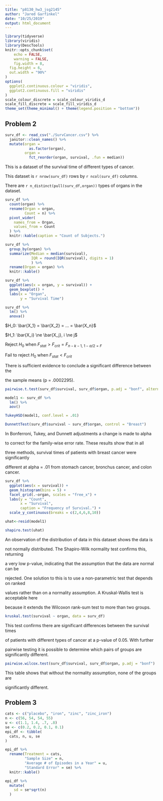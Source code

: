 ```yaml
---
title: "p8130_hw3_jsg2145"
author: "Jared Garfinkel"
date: "10/25/2019"
output: html_document
---
```


```r
library(tidyverse)
library(viridis)
library(DescTools)
knitr::opts_chunk$set(
	echo = FALSE,
	warning = FALSE,
	fig.width = 8, 
  fig.height = 6,
  out.width = "90%"
)
options(
  ggplot2.continuous.colour = "viridis",
  ggplot2.continuous.fill = "viridis"
)
scale_colour_discrete = scale_colour_viridis_d
scale_fill_discrete = scale_fill_viridis_d
theme_set(theme_minimal() + theme(legend.position = "bottom"))
```

## Problem 2

```r
surv_df <- read_csv("./SurvCancer.csv") %>% 
  janitor::clean_names() %>% 
  mutate(organ =
           as.factor(organ),
         organ = 
           fct_reorder(organ, survival, .fun = median))
```

This is a dataset of the survival time of different types of cancer.

This dataset is `r nrow(surv_df)` rows by `r ncol(surv_df)` columns.

There are `r n_distinct(pull(surv_df,organ))` types of organs in the dataset.

```r
surv_df %>% 
  count(organ) %>% 
  rename(Organ = organ,
         Count = n) %>% 
  pivot_wider(
    names_from = Organ,
    values_from = Count
  ) %>% 
  knitr::kable(caption = "Count of Subjects.")
```

```r
surv_df %>% 
  group_by(organ) %>% 
  summarize(Median = median(survival),
            IQR = round(IQR(survival), digits = 1)
            ) %>% 
  rename(Organ = organ) %>% 
  knitr::kable()
```

```r
surv_df %>% 
  ggplot(aes(x = organ, y = survival)) +
  geom_boxplot() + 
  labs(x = "Organ",
       y = "Survival Time")
```

```r
surv_df %>% 
  lm() %>% 
  anova()
```

$H_0: \bar{X_1} = \bar{X_2} = ... = \bar{X_n}$

$H_1: \bar{X_i} \ne \bar{X_j}, i \ne j$

Reject $H_0$ when $F_{stat} > F_{crit} = F_{n-k-1,~1-\alpha/2 = F_{}}$

Fail to reject $H_0$ when $F_{stat} < F_{crit}$

There is sufficient evidence to conclude a significant difference between the 

the sample means (p = .0002295).

```r
pairwise.t.test(surv_df$survival, surv_df$organ, p.adj = "bonf", alternative = "two.sided")
```


```r
model1 <- surv_df %>% 
  lm() %>% 
  aov()

TukeyHSD(model1, conf.level = .01)
```

```r
DunnettTest(surv_df$survival ~ surv_df$organ, control = "Breast")
```

In Bonferroni, Tukey, and Dunnett adjustments a change is made to alpha 

to correct for the family-wise error rate. These results show that in all 

three methods, survival times of patients with breast cancer were significantly 

different at alpha = .01 from stomach cancer, bronchus cancer, and colon cancer.

```r
surv_df %>% 
  ggplot(aes(x = survival)) +
  geom_histogram(bins = 5) +
  facet_grid(.~organ, scales = "free_x") +
  labs(y = "Count",
       x = "Survival",
       caption = "Frequency of Survival.") +
  scale_y_continuous(breaks = c(2,4,6,8,10))
```

```r
uhat<-resid(model1)

shapiro.test(uhat)
```

An observation of the distribution of data in this dataset shows the data is 

not normally distributed. The Shapiro-Wilk normality test confirms this, returning

a very low p-value, indicating that the assumption that the data are normal can be 

rejected. One solution to this is to use a non-parametric test that depends on ranked

values rather than on a normality assumption. A Kruskal-Wallis test is acceptable here

because it extends the Wilcoxon rank-sum test to more than two groups.

```r
kruskal.test(survival ~ organ, data = surv_df)
```

This test confirms there are significant differences between the survival times 

of patients with different types of cancer at a p-value of 0.05. With further

pairwise testing it is possible to determine which pairs of groups are significantly different.

```r
pairwise.wilcox.test(surv_df$survival, surv_df$organ, p.adj = "bonf")
```

This table shows that without the normality assumption, none of the groups are 

significantly different. 

## Problem 3

```r
cats <- c("placebo", "iron", "zinc", "zinc_iron")
n <- c(56, 54, 54, 55)
u <- c(1.1, 1.4, .7, .8)
se <- c(0.2, 0.2, 0.1, 0.1)
epi_df <- tibble(
  cats, n, u, se
)
```

```r
epi_df %>% 
  rename(Treatment = cats,
         "Sample Size" = n,
         "Average # of Episodes in a Year" = u,
         "Standard Error" = se) %>% 
  knitr::kable()
```

```r
epi_df %>% 
  mutate(
    sd = se*sqrt(n)
  )
```

